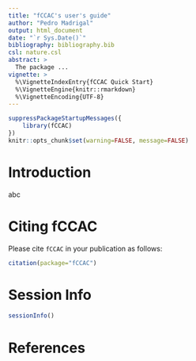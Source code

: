 ```yaml
---
title: "fCCAC's user's guide"
author: "Pedro Madrigal"
output: html_document
date: "`r Sys.Date()`"
bibliography: bibliography.bib
csl: nature.csl
abstract: >
  The package ...
vignette: >
  %\VignetteIndexEntry{fCCAC Quick Start}
  %\VignetteEngine{knitr::rmarkdown}
  %\VignetteEncoding{UTF-8}
---
```


```r
suppressPackageStartupMessages({
    library(fCCAC)
})
knitr::opts_chunk$set(warning=FALSE, message=FALSE)
```

# Introduction

abc


# Citing fCCAC
Please cite `fCCAC` in your publication as follows:
```r
citation(package="fCCAC")
```


# Session Info
```r
sessionInfo()
```
# References


